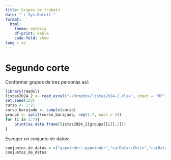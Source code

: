 ```yaml
---
title: Grupos de trabajo
date: "`r Sys.Date()`"
format:
  html:
    theme: materia
    df-print: kable
    code-fold: show
lang : es
---
```


# Segundo corte  

Conformar grupos de tres personas así:

```r
library(readxl)
listas2024_2 <- read_excel("~/Dropbox/listas2024-2.xlsx", sheet = "RP", range = "A1:C22")
set.seed(123)
curso <- 1:21
curso_barajado <- sample(curso)
groups <- split(curso_barajado, rep(1:7, each = 3))
for (i in 1:7){
    print(as.data.frame(listas2024_2[groups[[i]],3]))
}
```


Escoger un conjunto de datos:

```r
conjuntos_de_datos = c("gapminder::gapminder","carData::Chile","carData::Arrests")
conjuntos_de_datos
```
